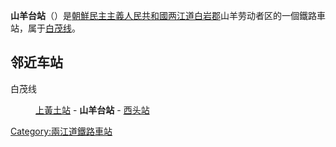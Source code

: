 {{unreferenced|time=2015-02-06T07:24:52+00:00}}
{{朝鮮半島車站資訊
|公司色 = blue
|文字色 = 
|站名 = 山羊台站
|圖片 = 
|pxl = 
|圖片說明 =
|前一站 = [[上黃土站|上黃土]]
|前一站距離 = 4.6
|後一站距離 = 6.7
|後一站 = [[西头站|西头]]
|所屬路線 = [[白茂线|白茂线]]
|距離 = 33.8
|起點站 = [[白岩青年站|白岩青年]]
|諺文 = 산양대역
|朝鮮漢字 = 山羊台驛
|文觀部式 = 
|馬-賴式 = Sanyangdae-yŏk
|副站名 = 
|車站編號 = 
|停站路線數 = 
|所屬公司 = [[朝鮮民主主義人民共和國鐵道省|朝鮮民主主義人民共和國鐵道省]]
|所在地 =[[两江道|两江道]][[白岩郡|白岩郡]]山羊劳动者区
|車站構造 = 地面车站
|月台配置 = 
|啟用年月日 =
|廢站年月日 = 
|上下車人次 = 
|統計年度 = 
|轉車 = 
|備註 = 
|全寬備註 = 
}}

'''山羊台站'''（{{lang-ko|산양대역}}）是[[朝鮮民主主義人民共和國|朝鮮民主主義人民共和國]][[两江道|两江道]][[白岩郡|白岩郡]]山羊劳动者区的一個鐵路車站，属于[[白茂线|白茂线]]。

==邻近车站==
白茂线
:[[上黃土站|上黃土站]] - '''山羊台站''' - [[西头站|西头站]]

{{朝鲜铁路小作品}}

{{白茂线}}

[[Category:兩江道鐵路車站|Category:兩江道鐵路車站]]